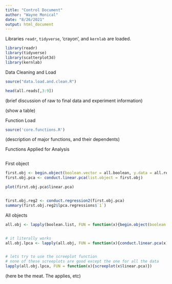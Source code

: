 ```yaml
---
title: "Control Document"
author: "Wayne Monical"
date: "8/26/2021"
output: html_document
---
```


Libraries `readr`, `tidyverse`, 'crayon', and `kernlab` are loaded.
```r
library(readr)
library(tidyverse)
library(scatterplot3d)
library(kernlab)
```



Data Cleaning and Load
```r
source("data.load.and.clean.R")
```

```r
head(all.reads[,3:9])
```


(brief discussion of raw to final data and experiment information)



(show a table)


Function Load
```r
source('core.functions.R')
```
(description of major functions, and their dependents)


Functions Applied for Analysis
```r

```


First object
```r
first.obj <- begin.object(boolean.vector = all.boolean, y.data = all.reads, x.set = experiment.information)
first.obj.pca <- conduct.linear.pca(list.object = first.obj)

plot(first.obj.pca$linear.pca)


first.obj.reg2 <- conduct.regression2(first.obj.pca)
summary(first.obj.reg2$lpca.regressions$`1`)
```

All objects
```r
all.obj <- lapply(boolean.list, FUN = function(x){begin.object(boolean.vector = x, y.data = all.reads, x.set = experiment.information)})


# it literally works
all.obj.lpca <- lapply(all.obj, FUN = function(x){conduct.linear.pca(x)})


# lets try to use the screeplot function
# none of these screeplots are good except the one for all the data
lapply(all.obj.lpca, FUN = function(x){screeplot(x$linear.pca)})
```


(here be the meat. The applies, etc)






